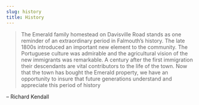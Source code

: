 ```yaml
---
slug: history
title: History
---
```


> The Emerald family homestead on Davisville Road stands as one reminder of an extraordinary period in Falmouth's history. The late 1800s introduced an important new element to the community. The Portuguese culture was admirable and the agricultural vision of the new immigrants was remarkable. A century after the first immigration their descendants are vital contributors to the life of the town. Now that the town has bought the Emerald property, we have an opportunity to insure that future generations understand and appreciate this period of history

-- Richard Kendall